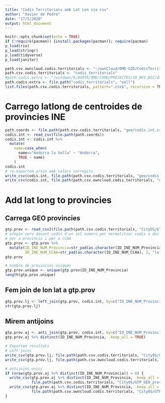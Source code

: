 ```yaml
---
title: "Codis Territorials amb Lat Lon via csv"
author: "Xavier de Pedro"
date: "17/5/2020"
output: html_document
---
```


```r
knitr::opts_chunk$set(echo = TRUE)
if (!require(pacman)) {install.packages(pacman)}; require(pacman)
p_load(rio)
p_load(stringr)
p_load(tidyverse)
p_load(janitor)
```

```r
path.csv.owncloud.codis.territorials <- "~/ownCloud/OMD-GID/CodisTerritorials"
path.csv.codis.territorials <- "codis_territorials"
#path.codis.extra <- "/windows/k/QUOTA/OMD/COMU/PROJECTES/19_001_BSC/dades/codis_territorials"
path.codis.extra <- file.path("codis_territorials", "vell")
list.files(path.csv.codis.territorials, pattern=".csv$", recursive = TRUE)
```

# Carrego latlong de centroides de provincies INE

```r
path.coords <- file.path(path.csv.codis.territorials, "geo/codis.int.csv")
codis.int <- read_csv(file.path(path.coords)) 
codis.int <- codis.int %>% 
  mutate(
    name=case_when(
      name=="Andorra la Vella" ~ "Andorra",
      TRUE ~ name)
    )
codis.int
# re-exportem arxiu amb valors corregits
write_csv(codis.int, file.path(path.csv.codis.territorials, "geo/codis.int.csv")) 
write_csv(codis.int, file.path(path.csv.owncloud.codis.territorials, "geo/codis.int.csv")) 
```


# Add lat long to provincies

## Carrega GEO provincies

```r
gtp.prov <- read_csv2(file.path(path.csv.codis.territorials, "CityOS/GTP_GEO_provincies_INE.csv"))
# afegim zero davant codis d'un sol numero per normalitzar codis a dos digits
# per a provincia i per a CCAA
gtp.prov <- gtp.prov %>% 
  mutate(ID_INE_NUM_Provincia=str_pad(as.character(ID_INE_NUM_Provincia), 2, "left", "0"),
         ID_INE_NUM_CCAA=str_pad(as.character(ID_INE_NUM_CCAA), 2, "left", "0"))
gtp.prov
```

```r
# nombre de provincies uniques
gtp.prov.unique <- unique(gtp.prov$ID_INE_NUM_Provincia)
length(gtp.prov.unique)
```

## Fem join de lon lat a gtp.prov

```r
gtp.prov.lj <- left_join(gtp.prov, codis.int, by=c("ID_INE_NUM_Provincia"="CPRO"))
str(gtp.prov.lj)
```

## Mirem antijoins

```r
gtp.prov.aj <- anti_join(gtp.prov, codis.int, by=c("ID_INE_NUM_Provincia"="CPRO"))
gtp.prov.aj %>% distinct(ID_INE_NUM_Provincia, .keep_all = TRUE)
```

```r
# Exportem resultats
# Left joins
write_csv(gtp.prov.lj, file.path(path.csv.codis.territorials, "CityOS/GTP_GEO_provincies_INE_lonlat.csv"))
write_csv(gtp.prov.lj, file.path(path.csv.owncloud.codis.territorials, "CityOS/GTP_GEO_provincies_INE_lonlat.csv"))

# antijoins unics
if (nrow(gtp.prov.aj %>% distinct(ID_INE_NUM_Provincia)) > 0) {
  write_csv(gtp.prov.aj %>% distinct(ID_INE_NUM_Provincia, .keep_all = TRUE),
            file.path(path.csv.codis.territorials, "CityOS/GTP_GEO_provincies_INE_lonlat.antijoins.csv"))
  write_csv(gtp.prov.aj %>% distinct(ID_INE_NUM_Provincia, .keep_all = TRUE), 
            file.path(path.csv.owncloud.codis.territorials, "CityOS/GTP_GEO_provincies_INE_lonlat.antijoin.csv"))
}

```

